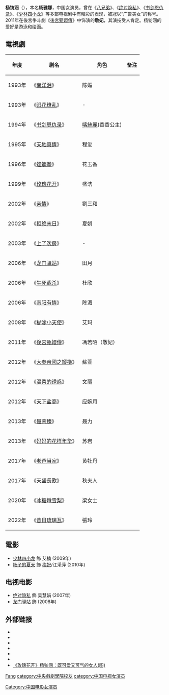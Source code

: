 {{blpunsourced|time=2016-06-18T17:19:43+00:00}}
{{藝人
| 姓名 = 杨钫涵
| 類型 = 女演員
| 圖片 = 
| 圖片簡介 = 
| 圖片尺寸 = 
| 本名 = 杨雅娜
| 英文名 = 
| 其他藝名 = 杨梓嫣、杨紫嫣
| 羅馬拼音 = Yang Fang-Han
| 出生日期 = {{birth_date_and_age|1976|4|16}}
| 出生地點 = [[中华人民共和国|中华人民共和国]][[北京|北京]]
| 國籍 = {{PRC}}
| 綽號 = 酸酸、姍寶
| 民族 = [[汉族|汉族]]
| 語言 = [[漢語|漢語]]、[[英語|英語]]
| 教育程度 = [[中央戏剧学院|中央戏剧学院]]表演系
| 配偶= 
| 職業 = [[演員|演員]]
| 唱片公司 =
| 經紀公司 =
| 活跃年代 = 1993年至今
| 網站 = 
| imdb = 7205500
}}
'''杨钫涵'''（{{bd|1976年|4月16日}}），本名'''杨雅娜'''，中国女演员，曾在《[[八兄弟|八兄弟]]》、《[[绝对隐私|绝对隐私]]》、《[[书剑恩仇录|书剑恩仇录]]》、《[[少林四小龙|少林四小龙]]》等多部电视剧中有精彩的表现，被冠以“广告美女”的称号。2011年在後宮争斗劇《[[後宮甄嬛傳_(電視劇)|後宮甄嬛傳]]》中饰演的'''敬妃'''，其演技受人肯定。杨钫涵的爱好是游泳和绘画。

== 電視劇 ==
{| class="wikitable" 
|-
!年度 ||剧名 ||角色  ||备注
|- 
| 1993年 || 《[[南洋泪|南洋泪]]》 || 陈媚 || 
|-
| 1993年 || 《[[眼花缭乱|眼花缭乱]]》|| - ||
|-
| 1994年 || 《[[书剑恩仇录|书剑恩仇录]]》 || [[喀絲麗|喀絲麗]](香香公主) ||
|-
| 1995年 || 《[[天地真情|天地真情]]》 || 程爱 ||
|-
| 1996年 || 《[[螳螂拳|螳螂拳]]》 || 花玉香 ||
|-
| 1999年 || 《[[玫瑰花开|玫瑰花开]]》 || 盛洁 ||
|-
| 2002年 || 《[[亲情|亲情]]》 || 劉三和 ||
|-
| 2002年 || 《[[拒绝末日|拒绝末日]]》 || 夏娟 ||
|-
| 2003年 || 《[[上了次房|上了次房]]》|| - ||
|-
| 2006年 || 《[[龙门驿站|龙门驿站]]》 ||田月 ||
|-
| 2006年 || 《[[生死截杀|生死截杀]]》 || 杜欣 ||
|-
| 2006年 || 《[[南阳有情|南阳有情]]》 ||  陈湄||
|-
| 2008年 || 《[[糊涂小天使|糊涂小天使]]》 || 艾玛 ||
|-
| 2011年 || 《[[後宮甄嬛傳_(電視劇)|後宮甄嬛傳]]》 ||馮若昭（敬妃） ||
|-
| 2012年 || 《[[大秦帝國之縱橫|大秦帝國之縱橫]]》 || 蘇萱 ||
|-
| 2012年 || 《[[温柔的诱惑|温柔的诱惑]]》 || 文丽 ||
|-
| 2012年 || 《[[天下盐商|天下盐商]]》 || 应婉月 ||
|-
| 2013年 || 《[[聂荣臻|聂荣臻]]》 || 聂力 ||
|-
| 2013年 || 《[[妈妈的花样年华|妈妈的花样年华]]》 || 苏岩 ||
|-
| 2017年 || 《[[老爸当家|老爸当家]]》 || 黄牡丹 ||
|-
| 2017年 || 《[[天盛長歌|天盛長歌]]》 || 秋夫人 ||
|-
| 2020年 || 《[[冰糖燉雪梨|冰糖燉雪梨]]》 || 梁女士 ||
|-
| 2022年 || 《[[昔日琉璃瓦|昔日琉璃瓦]]》 || 張玲 ||
|}

== 電影 ==
*[[少林四小龙|少林四小龙]] 飾 艾楠 (2009年)
*[[杨子的夏天|杨子的夏天]] 飾 [[梅妃|梅妃]]/江采萍 (2010年)

== 电视电影 ==
*[[绝对隐私|绝对隐私]] 飾 吴慧娟 (2007年)
*[[龙门驿站|龙门驿站]] 飾 (2008年)

==外部链接==
* {{Sinaweibo|yangfanghan|演员杨紫嫣}}
* {{Sinablog|yangfanghan|樱桃园里的青衣——杨梓嫣}}
* {{Amg name|641205}}
* {{hkmdb name|44688}}
* {{douban people}}
* {{Mtime people|1499818}}
* [https://web.archive.org/web/20130425184443/http://www.yntv.cn/yntv_web/category/30201/2005/03/03/2005-03-03_208270_30201.shtml 《玫瑰花开》杨钫涵：既可爱又可气的女人(图)]

{{DEFAULTSORT:yang fanghan}}
[[category:杨姓|Fang]]
[[category:中央戲劇學院校友|category:中央戲劇學院校友]]
[[category:中国电视女演员|category:中国电视女演员]]
[[Category:中国电影女演员|Category:中国电影女演员]]